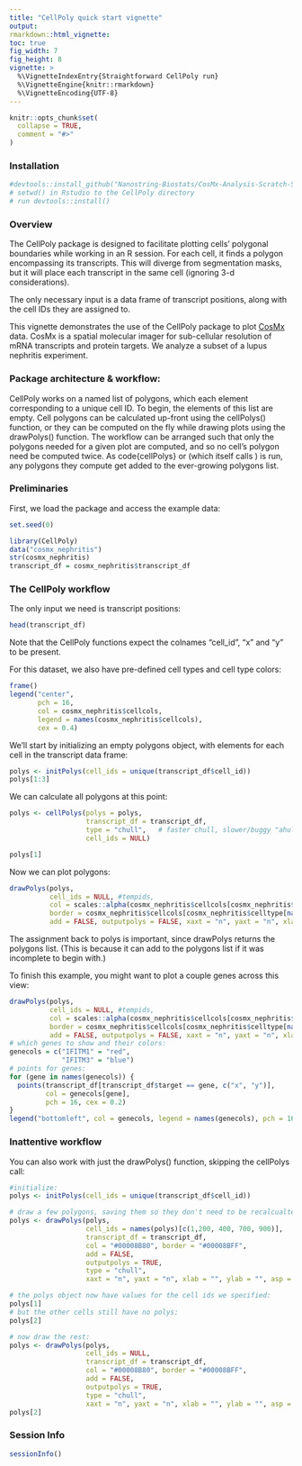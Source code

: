 ```yaml
---
title: "CellPoly quick start vignette"
output: 
rmarkdown::html_vignette: 
toc: true
fig_width: 7 
fig_height: 8 
vignette: >
  %\VignetteIndexEntry{Straightforward CellPoly run}
  %\VignetteEngine{knitr::rmarkdown}
  %\VignetteEncoding{UTF-8}
---
```

<style>
p.caption {
  font-size: 1.5em;
}
</style>
```r
knitr::opts_chunk$set(
  collapse = TRUE,
  comment = "#>"
)
```

### Installation
```r

#devtools::install_github("Nanostring-Biostats/CosMx-Analysis-Scratch-Space/_code/cellPoly@Main")
# setwd() in Rstudio to the CellPoly directory
# run devtools::install()

```   

### Overview

The CellPoly package is designed to facilitate plotting cells' polygonal boundaries 
while working in an R session. For each cell, it finds a polygon encompassing its transcripts. This will diverge from segmentation masks, but it will place each transcript
in the same cell (ignoring 3-d considerations). 

The only necessary input is a data frame of transcript positions, along with the cell IDs 
they are assigned to. 

This vignette demonstrates the use of the CellPoly package to plot [CosMx](https://www.nature.com/articles/s41587-022-01483-z) data. CosMx is a spatial molecular imager for sub-cellular resolution of mRNA transcripts and protein targets. We analyze a subset of a lupus nephritis experiment. 

### Package architecture & workflow:

CellPoly works on a named list of polygons, which each element corresponding to
a unique cell ID. 
To begin, the elements of this list are empty. 
Cell polygons can be calculated up-front using the cellPolys() function,
or they can be computed on the fly while drawing plots using the drawPolys() function.
The workflow can be arranged such that only the polygons needed for a given plot are computed, and so no cell's polygon need be computed twice. 
As code{cellPolys} or \code{drawPolys} (which itself calls \code{cellPolys}) is run, any polygons they compute get added to the ever-growing polygons list. 

### Preliminaries
First, we load the package and access the example data:
```r
set.seed(0)

library(CellPoly)
data("cosmx_nephritis")
str(cosmx_nephritis)
transcript_df = cosmx_nephritis$transcript_df
```

### The CellPoly workflow

The only input we need is transcript positions:

```r
head(transcript_df)
```

Note that the CellPoly functions expect the colnames "cell_id", "x" and "y" to be present.

For this dataset, we also have pre-defined cell types and cell type colors:
```r
frame()
legend("center",
       pch = 16, 
       col = cosmx_nephritis$cellcols, 
       legend = names(cosmx_nephritis$cellcols),
       cex = 0.4)

```

We'll start by initializing an empty polygons object, with elements for each 
cell in the transcript data frame:

```r
polys <- initPolys(cell_ids = unique(transcript_df$cell_id))
polys[1:3]
```

We can calculate all polygons at this point:

```r
polys <- cellPolys(polys = polys,
                   transcript_df = transcript_df,
                   type = "chull",   # faster chull, slower/buggy "ahull" also available
                   cell_ids = NULL)

polys[1]
```

Now we can plot polygons:

```r
drawPolys(polys, 
          cell_ids = NULL, #tempids, 
          col = scales::alpha(cosmx_nephritis$cellcols[cosmx_nephritis$celltype[names(polys)]], 0.5),
          border = cosmx_nephritis$cellcols[cosmx_nephritis$celltype[names(polys)]], 
          add = FALSE, outputpolys = FALSE, xaxt = "n", yaxt = "n", xlab = "", ylab = "", asp = 1)
```

The assignment back to polys is important, since drawPolys returns the polygons list. 
(This is because it can add to the polygons list if it was incomplete to begin with.)


To finish this example, you might want to plot a couple genes across this view:

```r
drawPolys(polys, 
          cell_ids = NULL, #tempids, 
          col = scales::alpha(cosmx_nephritis$cellcols[cosmx_nephritis$celltype[names(polys)]], 0.5),
          border = cosmx_nephritis$cellcols[cosmx_nephritis$celltype[names(polys)]], 
          add = FALSE, outputpolys = FALSE, xaxt = "n", yaxt = "n", xlab = "", ylab = "", asp = 1)
# which genes to show and their colors:
genecols = c("IFITM1" = "red", 
             "IFITM3" = "blue") 
# points for genes:
for (gene in names(genecols)) {
  points(transcript_df[transcript_df$target == gene, c("x", "y")], 
         col = genecols[gene], 
         pch = 16, cex = 0.2)
}
legend("bottomleft", col = genecols, legend = names(genecols), pch = 16, cex = 0.9)


```

### Inattentive workflow

You can also work with just the drawPolys() function, skipping the cellPolys call:

```r
#initialize:
polys <- initPolys(cell_ids = unique(transcript_df$cell_id))

# draw a few polygons, saving them so they don't need to be recalcualted
polys <- drawPolys(polys, 
                   cell_ids = names(polys)[c(1,200, 400, 700, 900)], 
                   transcript_df = transcript_df,
                   col = "#00008B80", border = "#00008BFF", 
                   add = FALSE, 
                   outputpolys = TRUE,
                   type = "chull",
                   xaxt = "n", yaxt = "n", xlab = "", ylab = "", asp = 1)

# the polys object now have values for the cell ids we specified:
polys[1]
# but the other cells still have no polys:
polys[2]

# now draw the rest:
polys <- drawPolys(polys, 
                   cell_ids = NULL,
                   transcript_df = transcript_df,
                   col = "#00008B80", border = "#00008BFF", 
                   add = FALSE, 
                   outputpolys = TRUE,
                   type = "chull",
                   xaxt = "n", yaxt = "n", xlab = "", ylab = "", asp = 1)
polys[2]

```


### Session Info

```r
sessionInfo()
```
